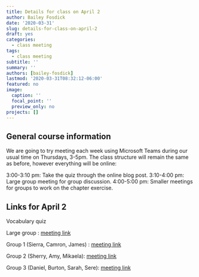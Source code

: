 ```yaml
---
title: Details for class on April 2
author: Bailey Fosdick
date: '2020-03-31'
slug: details-for-class-on-april-2
draft: yes
categories:
  - class meeting
tags:
  - class meeting
subtitle: ''
summary: ''
authors: [bailey-fosdick]
lastmod: '2020-03-31T08:32:12-06:00'
featured: no
image:
  caption: ''
  focal_point: ''
  preview_only: no
projects: []
---
```


## General course information 

We are going to try meeting each week using Microsoft Teams during our usual time on Thursdays, 3-5pm.  The class  structure will remain the same as before, however everything will be online:

3:00-3:10 pm: Take the quiz through the online blog post.
3:10-4:00 pm: Large group meeting for group discussion. 
4:00-5:00 pm: Smaller meetings for groups to work on the chapter exercise.  


## Links for April 2

Vocabulary quiz 

Large group : [meeting link](https://teams.microsoft.com/l/meetup-join/19%3ameeting_ZWY5MTczNDUtOTIzYS00ZGUyLTk4ODctMjdhZWI4MmE4NjMx%40thread.v2/0?context=%7b%22Tid%22%3a%22afb58802-ff7a-4bb1-ab21-367ff2ecfc8b%22%2c%22Oid%22%3a%2205ade929-16e7-49a7-96bb-775f26ed73d5%22%7d)

Group 1 (Sierra, Camron, James) : [meeting link](https://teams.microsoft.com/l/meetup-join/19%3ameeting_NjA3Y2Q5MDYtYTM5OS00MzAyLWEwMzAtMzdmNWMzYzhmMTUw%40thread.v2/0?context=%7b%22Tid%22%3a%22afb58802-ff7a-4bb1-ab21-367ff2ecfc8b%22%2c%22Oid%22%3a%2205ade929-16e7-49a7-96bb-775f26ed73d5%22%7d)

Group 2 (Sherry, Amy, Mikaela): [meeting link](https://teams.microsoft.com/l/meetup-join/19%3ameeting_M2I3YmViYjMtNWJlNC00M2E5LTg5NTItNzI0N2VlYmVkNzUz%40thread.v2/0?context=%7b%22Tid%22%3a%22afb58802-ff7a-4bb1-ab21-367ff2ecfc8b%22%2c%22Oid%22%3a%2205ade929-16e7-49a7-96bb-775f26ed73d5%22%7d)

Group 3 (Daniel, Burton, Sarah, Sere): [meeting link](https://teams.microsoft.com/l/meetup-join/19%3ameeting_YjE4ZGJhNjItYTViMS00MjZjLTk4NWUtMjBhY2E3OTJiOGQw%40thread.v2/0?context=%7b%22Tid%22%3a%22afb58802-ff7a-4bb1-ab21-367ff2ecfc8b%22%2c%22Oid%22%3a%2205ade929-16e7-49a7-96bb-775f26ed73d5%22%7d)
